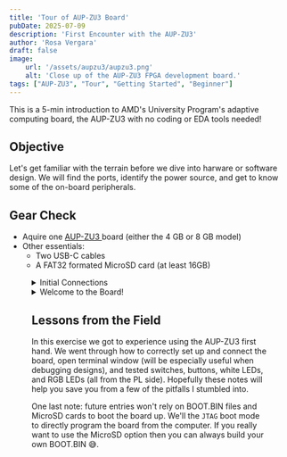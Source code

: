 ```yaml
---
title: 'Tour of AUP-ZU3 Board'
pubDate: 2025-07-09
description: 'First Encounter with the AUP-ZU3'
author: 'Rosa Vergara'
draft: false
image:
    url: '/assets/aupzu3/aupzu3.png'
    alt: 'Close up of the AUP-ZU3 FPGA development board.'
tags: ["AUP-ZU3", "Tour", "Getting Started", "Beginner"]
---
```




This is a 5-min introduction to AMD's University Program's
adaptive computing board, the AUP-ZU3 with no coding
or EDA tools needed!

## Objective

Let's get familiar with the terrain before we dive into harware or software design.
We will find the ports, identify the power source, and get to know some of the on-board
peripherals.

## Gear Check

* Aquire one <a href="https://www.realdigital.org/hardware/aup-zu3" target="_blank" rel="noopener noreferrer">
                AUP-ZU3
             </a> board
  (either the 4 GB or 8 GB model)
* Other essentials:
    * Two USB-C cables
    * A FAT32 formated MicroSD card (at least 16GB)

<Figure
src={gearCheck}
alt="AUP-ZU3 board with a MicroSD card, an SD card reader, two USB-C cables, and a USB-C adapter"
caption="Figure 1: Gear Check"
/>


<details>
<summary>Initial Connections</summary>
<div class="content">

<Figure
    src={labledAUPZU3}
    alt="AUP-ZU3 Board with labled components"
    caption="Figure 2: AUP-ZU3 Board"
    />

1.  Power

    At first glance, you'll spot two USB-C ports. As per experience, in using simpler
    FPGA boards, one would assume that the one labled `PROG UART` is enough to power
    up the board, with `EXT PWR` as optional. Not here. Save yourself a day of
    head-scratching (ask me how I know T_T) and survey the [refernce manual](https://www.realdigital.org/hardware/aup-zu3)
    first. Leading to the correct port for power being `EXT PWR`, just to the right of
    the SD card socket.

    As for the power source — this board is picky. It will needs a USB-C adapter that delivers
    9V at 3A. That’s at least 27W, so your random phone charger won’t cut it. The otional
    kit includes a suitable adapter, but I used a 30W unit that meets the spec just fine.

    Last step: flip the `USB PWR` switch to ON.

2.  Programming/Debugging
    Two main ways to talk to the board:
    *   Serial console — text-based window
    *   JTAG — via the `PROG UART` USB-C port

3.  SD memory card

    The MicroSD card can boot the board. The card can bounce between the ZU3's
    slot and your computer using a built-in reader or a USB adapter.

    Right below the `MICRO SD` slot lies the boot switch, use it to select either:
    * SD: ZU3 will automatically load the BOOT.BIN file, if card is properly formatted
    * JTAG: ZU3 will wait for commands over USB

</div>
</details>


<details>
<summary>Welcome to the Board!</summary>
<div class="content">

Before trekking out on our own, let's load an existing design
and survey some of the peripherals.

1.  Download one of the BOOT.BIN files below:
* <DownloadButton fileUrl={bootBin4gb} label="4GB BOOT.BIN" fileName="BOOT.bin" />
* <DownloadButton fileUrl={bootBin8gb} label="8GB BOOT.BIN" fileName="BOOT.bin" />

2.  Insert the MicroSD card into an SD reader on a computer. If it’s not formatted,
    here are a couple of quick tutorials:
    * [Format to FAT32 Windows 10 or 11](https://www.youtube.com/watch?v=yRsjenGlsNo)
    * [Format FAT32 in Ubuntu](https://www.youtube.com/watch?v=yQ_BcnZA0Z8)

3.  Once the card has been detected copy the BOOT.BIN file in the root of the card.

4.  Make sure the power switch on the board is off. Plug the USB-C cable with the adapter (power block)
    into the `EXT PWR` port. (I'm assuming you've plugged the adapter into a power source)

5.  Insert the MicroSD card, face side up, into the ZU3's `MICRO SD` slot. Since the `BOOT`
    switch is right under the slot, let's check to make sure it's flipped to `SD` boot mode
    (not `JTAG`).

6.  With the board still off, take the second USB-C cable and insert one end into a computer
    and the other end into the `PROG UART` port of the ZU3. New serial ports appear should
    pop up on your computer (a good sign that the board is alive).
    * In windows you can find this in Device Manager under the Ports tab as USB Serial Port
      COM8 (or another number)
    * On Linux, it will be something like "/dev/ttyUSB0" and "/dev/ttyUSB1"

<Figure
    src={boardConnection}
    alt="AUP-ZU3 Board connection setup"
    caption="Figure 3: AUP-ZU3 Board Connection Setup"
    width={400}
    />

7.  At this point you will need a terminal emulator application, there are many to choose from.
    For Windows I use either Putty or Tera Term, and for Linux you can use gtkterm. They are
    easy to use and simple to configure for the applications you might need them for.

    Once you have chosen the tool of your choice, configure the terminal for a serial port
    connection and UART. Set the port conection to serial port being used (COM8 on Windows
    or the second USB port on Linux), with UART configured with:
    * A baud rate/speed of 115,200
    * 8 bit words
    * 1 stop bit
    * No parity
    * No flow control

    We're keeping stuff minimal here. It should look something like this:
    ### In Tera Term

    <div class="figure-row">
    <Figure
        src={teraConfig3}
        alt="Tera Term terminal connection window"
        caption="Figure 4: Tera Term Terminal Window: New Connection"
        width={300}
    />
    <Figure
        src={teraConfig1}
        alt="Tera Term terminal window additional settings terminal tab"
        caption="Figure 5: Tera Term Terminal Window Terminal Configuration"
        width={300}
    />
    <Figure
        src={teraConfig2}
        alt="Tera Term terminal window additional settings serial port tab"
        caption="Figure 6: Tera Term Terminal Window Serial Port Configuration"
        width={300}
    />
    </div>
    * In the `New Connection` window choose the Serial option and select the port you are using
    * Click on `Setup` tab to get to the `Additional settings`
    * Once finished setting up click `OK`

    ### In Putty

    <div class="figure-row">
    <Figure
        src={puttyConfig1}
        alt="PuTTY session configuration"
        caption="Figure 7: PuTTY Session Configuration"
        width={350}
    />
    <Figure
        src={puttyConfig2}
        alt="PuTTY connection serial configuration"
        caption="Figure 8: PuTTY Serial Connection Configuration"
        width={350}
    />
    </div>

    * Once finished setting up the configuration click `Open`

8.  At last, the last step of our journey! Flip that switch on!
    * The power light should turn on (screen shot)
    * The "programmed" light should turn on after 2-3 second delay (this indicates the
      programmable logic was configured)
    * On the terminal window ... the welcome greeting should show up
    * Now just follow the instructions in the terminal window to interact with some of
      the features on the board
    * Feel free to flip the power switch off at any point to disconnect the board.
      Also, if you press the reset button (near the top of the board) it will just start
      the program over.

  <Figure
    src={comTer}
    alt="Terminal window output"
    caption="Figure 4: Terminal Window Ouput"
  />

<div class="figure-row">
  <Figure
    src={stillBoard}
    hoverSrc={btnsMode}
    alt="AUP-ZU3 controlling RGB LEDs with the four buttons"
    caption="Figure 5: Contolling the RGB LEDs with buttons"
    width={250}
  />
  <Figure
    src={stillBoard}
    hoverSrc={swMode}
    alt="AUP-ZU3 controlling white LEDs with the switches"
    caption="Figure 6: Contolling the white LEDs with the seven switches"
    width={250}
  />
  <Figure
    src={stillBoard}
    hoverSrc={bothMode}
    alt="AUP-ZU3 controlling LEDs with the four buttons and seven switches"
    caption="Figure 7: Contolling the LEDs with buttons and switches"
    width={250}
  />
</div>

    Congrats, you’ve officially powered up and met the AUP-ZU3.
</div>
</details>

## Lessons from the Field

In this exercise we got to experience using the AUP-ZU3 first hand. We went through how
to correctly set up and connect the board, open terminal window (will be especially useful
when debugging designs), and tested switches, buttons, white LEDs, and RGB LEDs (all from the PL side).
Hopefully these notes will help you save you from a few of the pitfalls I stumbled into. 

One last note: future entries won't rely on BOOT.BIN files and MicroSD cards to boot the board up. 
We'll the `JTAG` boot mode to directly program the board from the computer. If you really want to use
the MicroSD option then you can always build your own BOOT.BIN 😅.